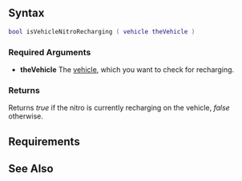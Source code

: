  
{{Client function}}
{{New feature/item|3.0132|1.3.1|4993|
This function checks if nitro is recharging on the [[/vehicle.md|vehicle]].
}}
{{Warning|Only works if the vehicle is steamed in}}
==Syntax== 
<syntaxhighlight lang="lua">bool isVehicleNitroRecharging ( vehicle theVehicle )</syntaxhighlight> 

===Required Arguments=== 
*'''theVehicle''' The [[/vehicle.md|vehicle]], which you want to check for recharging.

===Returns===
Returns ''true'' if the nitro is currently recharging on the vehicle, ''false'' otherwise.

==Requirements==
{{Requirements|n/a|1.3.1-9.04993|}}

==See Also==
{{Client_vehicle_functions}}